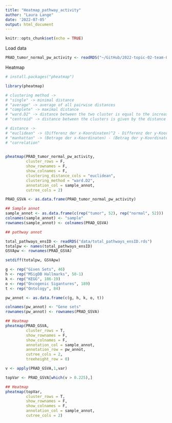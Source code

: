 ```yaml
---
title: "Heatmap_pathway_activity"
author: "Laura Lange"
date: '2022-07-05'
output: html_document
---
```


```r
knitr::opts_chunk$set(echo = TRUE)
```

Load data 

```r
PRAD_tumor_normal_pw_activity <- readRDS("~/GitHub/2022-topic-02-team-04/data/PRAD_tumor_normal_pw_activity.rds")
```

Heatmap

```r
# install.packages("pheatmap")

library(pheatmap)

# clustering method -> 
# "single" -> minimal distance 
# "average" -> average of all pairwise distances 
# "complete" -> maximal distance
# "ward.D2" -> distance between the two cluster is equal to the increase of the variance of the combined cluster compared to individual clusters 
# "centroid" -> distance between the clusters is given by the distance to the centers of the clusters

# distance ->
# "euclidean" -> (Differenz der x-Koordinaten)^2 - Differenz der y-Koordinaten)^2
# "manhattan" -> (Betrage der x-Koordinaten) - (Betrag der y-Koordinaten)
# "correlation"
                      

pheatmap(PRAD_tumor_normal_pw_activity,
         cluster_rows = F,
         show_rownames = F,
         show_colnames = F,
         clustering_distance_cols = "euclidean",
         clustering_method = "ward.D2",
         annotation_col = sample_annot,
         cutree_cols = 2)
```


```r
PRAD_GSVA <- as.data.frame(PRAD_tumor_normal_pw_activity)

## Sample annot
sample_annot <- as.data.frame(c(rep("tumor", 52), rep("normal", 52)))
colnames(sample_annot) <- "sample"
rownames(sample_annot) <- colnames(PRAD_GSVA)

## pathway annot

total_pathways_ensID <- readRDS("data/total_pathways_ensID.rds")
totalpw <- names(total_pathways_ensID)
GSVApw <- rownames(PRAD_GSVA)

setdiff(totalpw, GSVApw)

g <- rep("Given Sets", 46)
h <- rep("MSigDB Hallmarks", 50-1)
k <- rep("KEGG", 186-19)
o <- rep("Oncogenic Sigantures", 189)
t <- rep("Ontology", 84)

pw_annot <- as.data.frame(c(g, h, k, o, t))

colnames(pw_annot) <- "Gene sets"
rownames(pw_annot) <- rownames(PRAD_GSVA)

## Heatmap
pheatmap(PRAD_GSVA,
         cluster_rows = T,
         show_rownames = F,
         show_colnames = F,
         annotation_col = sample_annot,
         annotation_row = pw_annot,
         cutree_cols = 2,
         treeheight_row = 0)


```

```r
v <- apply(PRAD_GSVA,1,var)

topVar <- PRAD_GSVA[which(v > 0.225),]

## Heatmap
pheatmap(topVar,
         cluster_rows = T,
         show_rownames = F,
         show_colnames = F,
         annotation_col = sample_annot,
         cutree_cols = 2)
```


